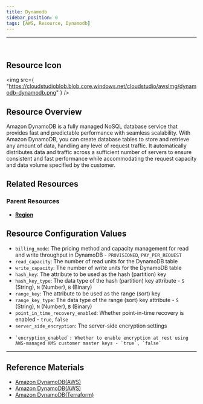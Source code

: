 ```yaml
---
title: Dynamodb
sidebar_position: 0
tags: [AWS, Resource, Dynamodb]
---
```


<hr />
<br />

## Resource Icon

<img
    src={
        "https://cloudstudioblob.blob.core.windows.net/cloudstudio/awsImg/dynamodb-dynamodb.png"
    }
/>

## Resource Overview

Amazon DynamoDB is a fully managed NoSQL database service that provides fast and predictable performance with seamless scalability. 
With Amazon DynamoDB, you can create database tables to store and retrieve any amount of data, handling any level of request traffic. 
It automatically distributes data and traffic across a sufficient number of servers to ensure consistent and fast performance while accommodating the request capacity and data volume specified by the customer.

## Related Resources

### Parent Resources

-   [**Region**](https://docs.cstudio.app/docs/resource/aws/Base/Region)

## Resource Configuration Values

-   `billing_mode`: The pricing method and capacity management for read and write throughput in DynamoDB - `PROVISIONED`, `PAY_PER_REQUEST`
-   `read_capacity`: The number of read units for the DynamoDB table
-   `write_capacity`: The number of write units for the DynamoDB table
-   `hash_key`: The attribute to be used as the hash (partition) key
-   `hash_key_type`: The data type of the hash (partition) key attribute - `S` (String), `N` (Number), `B` (Binary)
-   `range_key`: The attribute to be used as the range (sort) key
-   `range_key_type`: The data type of the range (sort) key attribute - `S` (String), `N` (Number), `B` (Binary)
-   `point_in_time_recovery_enabled`: Whether point-in-time recovery is enabled - `true`, `false`
-   `server_side_encryption`: The server-side encryption settings
  -     `encryption_enabled`: Whether to enable encryption at rest using AWS-managed KMS customer master keys - `true`, `false`

---

## Reference Materials

-   [Amazon DynamoDB(AWS)](https://docs.aws.amazon.com/ko_kr/amazondynamodb/latest/developerguide/Introduction.html)
-   [Amazon DynamoDB(AWS)](https://aws.amazon.com/ko/dynamodb/pricing/?nc2=type_a)
-   [Amazon DynamoDB(Terraform)](https://registry.terraform.io/providers/hashicorp/aws/latest/docs/resources/dynamodb_contributor_insights)
